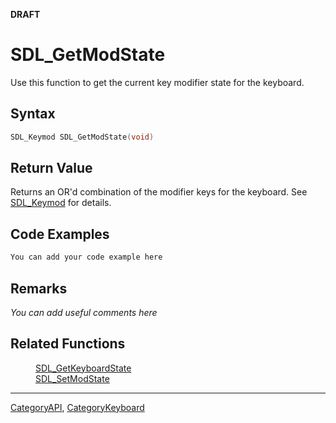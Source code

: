 <span color="red">'''DRAFT'''</span>

= SDL_GetModState =
Use this function to get the current key modifier state for the keyboard.


== Syntax ==
<syntaxhighlight lang='c++'>
SDL_Keymod SDL_GetModState(void)
</syntaxhighlight>

== Return Value ==
Returns an OR'd combination of the modifier keys for the keyboard. See [[SDL_Keymod]] for details.

== Code Examples ==
<syntaxhighlight lang='c++'>
You can add your code example here
</syntaxhighlight>

== Remarks ==
''You can add useful comments here''

== Related Functions ==
:[[SDL_GetKeyboardState]]
:[[SDL_SetModState]]

----
[[CategoryAPI]], [[CategoryKeyboard]]
